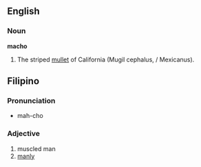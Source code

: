 ==English==
===Noun===
'''macho'''
#The striped [[mullet]] of California (Mugil cephalus, / Mexicanus).

==Filipino==
===Pronunciation===
*mah-cho

===Adjective===
#muscled man
#[[manly]]